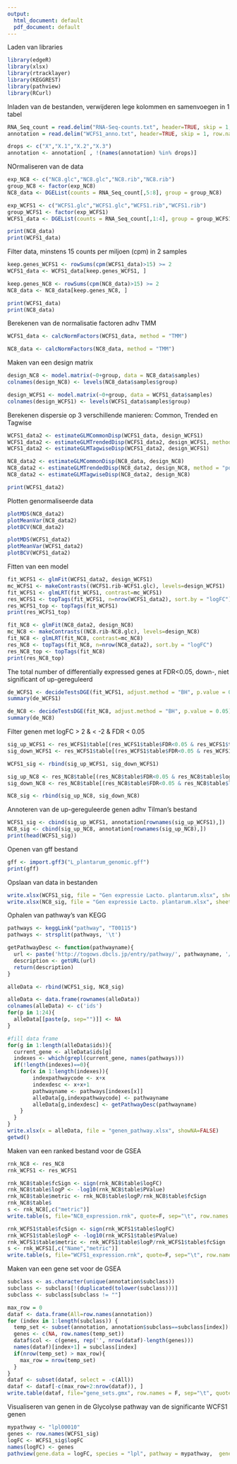 ```yaml
---
output:
  html_document: default
  pdf_document: default
---
```


Laden van libraries
```r
library(edgeR)
library(xlsx)
library(rtracklayer)
library(KEGGREST)
library(pathview)
library(RCurl)
```

Inladen van de bestanden, verwijderen lege kolommen en samenvoegen in 1 tabel
```r
RNA_Seq_count = read.delim("RNA-Seq-counts.txt", header=TRUE, skip = 1, row.names = 1)
annotation = read.delim("WCFS1_anno.txt", header=TRUE, skip = 1, row.names = 1)

drops <- c("X","X.1","X.2","X.3")
annotation <- annotation[ , !(names(annotation) %in% drops)]
```

NOrmaliseren van de data
```r
exp_NC8 <- c("NC8.glc","NC8.glc","NC8.rib","NC8.rib")
group_NC8 <- factor(exp_NC8)
NC8_data <- DGEList(counts = RNA_Seq_count[,5:8], group = group_NC8)

exp_WCFS1 <- c("WCFS1.glc","WCFS1.glc","WCFS1.rib","WCFS1.rib")
group_WCFS1 <- factor(exp_WCFS1)
WCFS1_data <- DGEList(counts = RNA_Seq_count[,1:4], group = group_WCFS1)

print(NC8_data)
print(WCFS1_data)
```

Filter data, minstens 15 counts per miljoen (cpm) in 2 samples
```r
keep.genes_WCFS1 <- rowSums(cpm(WCFS1_data)>15) >= 2
WCFS1_data <- WCFS1_data[keep.genes_WCFS1, ]

keep.genes_NC8 <- rowSums(cpm(NC8_data)>15) >= 2
NC8_data <- NC8_data[keep.genes_NC8, ]

print(WCFS1_data)
print(NC8_data)
```

Berekenen van de normalisatie factoren adhv TMM
```r
WCFS1_data <- calcNormFactors(WCFS1_data, method = "TMM")

NC8_data <- calcNormFactors(NC8_data, method = "TMM")
```

Maken van een design matrix
```r
design_NC8 <- model.matrix(~0+group, data = NC8_data$samples)
colnames(design_NC8) <- levels(NC8_data$samples$group)

design_WCFS1 <- model.matrix(~0+group, data = WCFS1_data$samples)
colnames(design_WCFS1) <- levels(WCFS1_data$samples$group)
```

Berekenen dispersie op 3 verschillende manieren: Common, Trended en Tagwise
```r
WCFS1_data2 <- estimateGLMCommonDisp(WCFS1_data, design_WCFS1)
WCFS1_data2 <- estimateGLMTrendedDisp(WCFS1_data2, design_WCFS1, method = "power")
WCFS1_data2 <- estimateGLMTagwiseDisp(WCFS1_data2, design_WCFS1)

NC8_data2 <- estimateGLMCommonDisp(NC8_data, design_NC8)
NC8_data2 <- estimateGLMTrendedDisp(NC8_data2, design_NC8, method = "power")
NC8_data2 <- estimateGLMTagwiseDisp(NC8_data2, design_NC8)

print(WCFS1_data2)
```

Plotten genormaliseerde data
```r
plotMDS(NC8_data2)
plotMeanVar(NC8_data2)
plotBCV(NC8_data2)

plotMDS(WCFS1_data2)
plotMeanVar(WCFS1_data2)
plotBCV(WCFS1_data2)
```

Fitten van een model
```r
fit_WCFS1 <- glmFit(WCFS1_data2, design_WCFS1)
mc_WCFS1 <- makeContrasts((WCFS1.rib-WCFS1.glc), levels=design_WCFS1)
fit_WCFS1 <- glmLRT(fit_WCFS1, contrast=mc_WCFS1)
res_WCFS1 <- topTags(fit_WCFS1, n=nrow(WCFS1_data2), sort.by = "logFC")
res_WCFS1_top <- topTags(fit_WCFS1)
print(res_WCFS1_top)

fit_NC8 <- glmFit(NC8_data2, design_NC8)
mc_NC8 <- makeContrasts((NC8.rib-NC8.glc), levels=design_NC8)
fit_NC8 <- glmLRT(fit_NC8, contrast=mc_NC8)
res_NC8 <- topTags(fit_NC8, n=nrow(NC8_data2), sort.by = "logFC")
res_NC8_top <- topTags(fit_NC8)
print(res_NC8_top)
```

The total number of differentially expressed genes at FDR<0.05, down-, niet significant of up-gereguleerd
```r
de_WCFS1 <- decideTestsDGE(fit_WCFS1, adjust.method = "BH", p.value = 0.05)
summary(de_WCFS1)

de_NC8 <- decideTestsDGE(fit_NC8, adjust.method = "BH", p.value = 0.05)
summary(de_NC8)
```

Filter genen met logFC > 2 & < -2 & FDR < 0.05
```r

sig_up_WCFS1 <- res_WCFS1$table[(res_WCFS1$table$FDR<0.05 & res_WCFS1$table$logFC > 2), ]
sig_down_WCFS1 <- res_WCFS1$table[(res_WCFS1$table$FDR<0.05 & res_WCFS1$table$logFC < -2), ]

WCFS1_sig <- rbind(sig_up_WCFS1, sig_down_WCFS1)

sig_up_NC8 <- res_NC8$table[(res_NC8$table$FDR<0.05 & res_NC8$table$logFC > 2), ]
sig_down_NC8 <- res_NC8$table[(res_NC8$table$FDR<0.05 & res_NC8$table$logFC < -2), ]

NC8_sig <- rbind(sig_up_NC8, sig_down_NC8)
```

Annoteren van de up-gereguleerde genen adhv Tilman's bestand
```r
WCFS1_sig <- cbind(sig_up_WCFS1, annotation[rownames(sig_up_WCFS1),])
NC8_sig <- cbind(sig_up_NC8, annotation[rownames(sig_up_NC8),])
print(head(WCFS1_sig))
```

Openen van gff bestand
```r
gff <- import.gff3("L_plantarum_genomic.gff")
print(gff)
```

Opslaan van data in bestanden
```r
write.xlsx(WCFS1_sig, file = "Gen expressie Lacto. plantarum.xlsx", sheetName = "WCFS1 significant", append = T)
write.xlsx(NC8_sig, file = "Gen expressie Lacto. plantarum.xlsx", sheetName = "NC8 significant", append = T)
```

Ophalen van pathway's van KEGG
```r
pathways <- keggLink("pathway", "T00115")
pathways <- strsplit(pathways, '\t')

getPathwayDesc <- function(pathwayname){
  url <- paste('http://togows.dbcls.jp/entry/pathway/', pathwayname, '/name', sep="")
  description <- getURL(url)
  return(description)
}

alleData <- rbind(WCFS1_sig, NC8_sig)

alleData <- data.frame(rownames(alleData))
colnames(alleData) <- c('ids')
for(p in 1:24){
  alleData[[paste(p, sep="")]] <- NA
}

#fill data frame
for(g in 1:length(alleData$ids)){
  current_gene <- alleData$ids[g]
  indexes <- which(grepl(current_gene, names(pathways)))
  if(!length(indexes)==0){
    for(x in 1:length(indexes)){
        indexpathwaycode <- x+x
        indexdesc <- x+x+1
        pathwayname <- pathways[indexes[x]]
        alleData[g,indexpathwaycode] <- pathwayname
        alleData[g,indexdesc] <- getPathwayDesc(pathwayname)
    }
  }
}
write.xlsx(x = alleData, file = "genen_pathway.xlsx", showNA=FALSE)
getwd()
```

Maken van een ranked bestand voor de GSEA
```r
rnk_NC8 <- res_NC8
rnk_WCFS1 <- res_WCFS1

rnk_NC8$table$fcSign <- sign(rnk_NC8$table$logFC)
rnk_NC8$table$logP <- -log10(rnk_NC8$table$PValue)
rnk_NC8$table$metric <- rnk_NC8$table$logP/rnk_NC8$table$fcSign
rnk_NC8$table$
s <- rnk_NC8[,c("metric")]
write.table(s, file="NC8_expression.rnk", quote=F, sep="\t", row.names = F)

rnk_WCFS1$table$fcSign <- sign(rnk_WCFS1$table$logFC)
rnk_WCFS1$table$logP <- -log10(rnk_WCFS1$table$PValue)
rnk_WCFS1$table$metric <- rnk_WCFS1$table$logP/rnk_WCFS1$table$fcSign
s <- rnk_WCFS1[,c("Name","metric")]
write.table(s, file="WCFS1_expression.rnk", quote=F, sep="\t", row.names = F)

```

Maken van een gene set voor de GSEA
```r
subclass <- as.character(unique(annotation$subclass))
subclass <- subclass[!(duplicated(tolower(subclass)))]
subclass <- subclass[subclass != ""]

max_row = 0
dataf <- data.frame(All=row.names(annotation))
for (index in 1:length(subclass)) {
  temp_set <- subset(annotation, annotation$subclass==subclass[index])['subclass']
  genes <- c(NA, row.names(temp_set))
  dataf$col <- c(genes, rep('', nrow(dataf)-length(genes)))
  names(dataf)[index+1] = subclass[index]
  if(nrow(temp_set) > max_row){
    max_row = nrow(temp_set)
  }
}
dataf <- subset(dataf, select = -c(All))
dataf <- dataf[-c(max_row+2:nrow(dataf)), ]
write.table(dataf, file="gene_sets.gmx", row.names = F, sep="\t", quote = F)
```

Visualiseren van genen in de Glycolyse pathway van de significante WCFS1 genen
```r
mypathway <- "lpl00010"
genes <- row.names(WCFS1_sig)
logFC <- WCFS1_sig$logFC
names(logFC) <- genes
pathview(gene.data = logFC, species = "lpl", pathway = mypathway,  gene.idtype = "KEGG")

```







